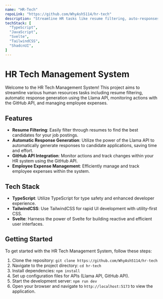 ```yaml
---
name: "HR-Tech"
repoLink: "https://github.com/WhyAsh5114/hr-tech"
description: "Streamline HR tasks like resume filtering, auto-responses with Llama API, action monitoring via GitHub API, and expense management."
techStack: [
  "TypeScript",
  "JavaScript",
  "Svelte",
  "TailwindCSS",
  "ShadcnUI",
]
---
```


# HR Tech Management System

Welcome to the HR Tech Management System! This project aims to streamline various human resources tasks including resume filtering, automatic response generation using the Llama API, monitoring actions with the GitHub API, and managing employee expenses. 

## Features

- **Resume Filtering**: Easily filter through resumes to find the best candidates for your job postings.
- **Automatic Response Generation**: Utilize the power of the Llama API to automatically generate responses to candidate applications, saving time and effort.
- **GitHub API Integration**: Monitor actions and track changes within your HR system using the GitHub API.
- **Employee Expense Management**: Efficiently manage and track employee expenses within the system.

## Tech Stack

- **TypeScript**: Utilize TypeScript for type safety and enhanced developer experience.
- **TailwindCSS**: Use TailwindCSS for rapid UI development with utility-first CSS.
- **Svelte**: Harness the power of Svelte for building reactive and efficient user interfaces.

## Getting Started

To get started with the HR Tech Management System, follow these steps:

1. Clone the repository: `git clone https://github.com/WhyAsh5114/hr-tech`
2. Navigate to the project directory: `cd hr-tech`
3. Install dependencies: `npm install`
4. Set up configuration files for APIs (Llama API, GitHub API).
5. Start the development server: `npm run dev`
6. Open your browser and navigate to `http://localhost:5173` to view the application.
